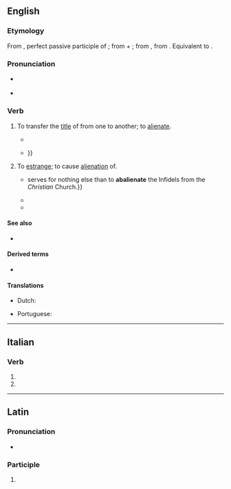 ==English==

===Etymology===
{{root|en|ine-pro|*h₂el- (other)}}
From {{der|en|la|abaliēnātus}}, perfect passive participle of {{m|la|abaliēnō||alienate; remove}}; from {{m|la|ab-||by, from; away}} + {{m|la|aliēnō||alienate, estrange}}; from {{m|la|aliēnus||foreign, alien}}, from {{m|la|alius||other, another}}. Equivalent to {{prefix|en|ab|alienate}}.

===Pronunciation===
* {{a|GenAm}} {{IPA|en|/æbˈeɪl.jəˌneɪt/|/æbˈeɪ.li.əˌneɪt/}}
* {{audio|en|LL-Q1860 (eng)-Vealhurl-abalienate.wav|Audio (UK)}}

===Verb===
{{en-verb}}

# {{lb|en|civil law|transitive}} To transfer the [[title]] of from one to another; to [[alienate]].
#* {{quote-book|en|year=1861|author=Anne Manning|title=The chronicle of Ethelfled|page=153|passage=Thereat the holy mother took grief; for, if I died before my profession, what would become of the goodly hereditaments that were to be '''abalienated''' to the monastery.}}
#* {{quote-journal|en|year=1994|journal=Yugoslav law|page=46|passage=In addition, compelling to sell was not necessary either, because the foreigner, led by economic logic and his own interests, would try hard to '''abalienate''' the objects and means of work which are not used in production or in some other type of {{...}}}}
# {{lb|en|obsolete}} To [[estrange]]; to cause [[alienation]] of.
#* {{quote-book|en|year=1698|title=A voyage to the East-Indies|page=43|passage={{...}} serves for nothing else than to '''abalienate''' the Infidels from the ''Christian'' Church.}}
#* {{quote-book|en|year=1883|title=A commentary on the Greek text of the Epistle of Paul to the Ephesians|page=165|passage=National distinction did not, indeed, exist in patriarchal times, but by the formation of the theocracy the other races of men were formally '''abalienated''' from Israel, and no doubt their own vices and idolatry justified their exclusion.}}
#* {{quote-book|en|author=Edwin Sandys|title=The sermons of Edwin Sandys|year=1841|volume=4|page=300|passage=The devil and his deceitful angels do so bewitch them, and fill their hearts with vain cogitations, so '''abalienate''' their minds, and trouble their memory, that they cannot tell what is said: it is forgotten by that it is spoken.}}

====See also====
* {{l|en|alienate}}

====Derived terms====
* {{l|en|abalienation}}

====Translations====
{{trans-top|to transfer the title of}}
* Dutch: {{t|nl|abaliëneren}}
{{trans-mid}}
* Portuguese: {{t|pt|abalienar}}
{{trans-bottom}}

----

==Italian==

===Verb===
{{head|it|verb form|cat2=past participle forms}}

# {{inflection of|it|abalienare||2|p|pres|indc|;|2|p|impr}}
# {{feminine plural of|it|abalienato}}

----

==Latin==

===Pronunciation===
* {{la-IPA|abaliēnāte}}

===Participle===
{{la-part-form|abaliēnāte}}

# {{inflection of|la|abaliēnātus||voc|m|s}}